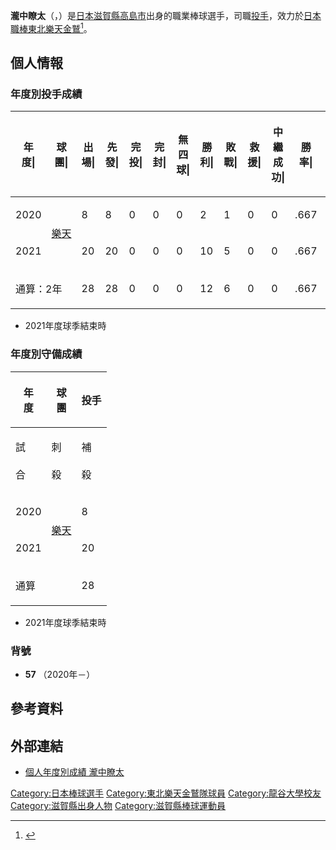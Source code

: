 {{BLPsources|time=2020-11-13T00:41:23+00:00}}
{{Infobox NPB player|
|name=瀧中瞭太|
|image=|
|width=300|
|position=投手|
|team=東北樂天金鷲|
|number=57|
|bats=右|
|throws=右|
|birthdate={{birth_date_and_age|1994|12|10|mf=y}}|
|birthplace={{JPN}}[[滋賀縣|滋賀縣]][[高島市|高島市]]|
|debutdate=9月19日
|debutyear=2020年
|debutteam=東北樂天金鷲
|statyear=2021年球季
|stat1label=勝投－敗投
|stat1value=12－6
|stat2label=中繼－救援
|stat2value=0－0
|stat3label=三振－四壞
|stat3value=104－42
|stat4label=防禦率
|stat4value=3.27
|teams=<nowiki></nowiki> 
* 滋賀縣立高島高等學校
* [[龍谷大學|龍谷大學]]
* [[本田技研工業|Honda鈴鹿]]
* [[東北樂天金鷲|東北樂天金鷲]](2020年－)
}}

'''瀧中瞭太'''（{{jpn|j=瀧中 瞭太|hg=たきなか りょうた|rm=Takinaka Ryota}}，{{bd|1994年|12月10日||catIdx=Takinaka, Ryota}}）是[[日本|日本]][[滋賀縣|滋賀縣]][[高島市|高島市]]出身的職業棒球選手，司職[[投手|投手]]，效力於[[日本職棒|日本職棒]][[東北樂天金鷲|東北樂天金鷲]]<ref>{{cite web|url=https://www.sponichi.co.jp/baseball/news/2019/11/09/kiji/20191109s00001173069000c.html|title=楽天6位　Honda鈴鹿・滝中　150キロ超直球コントロールに自信「武器を生かして負けない投手に」|publisher=スポニチアネックス|date=2019-11-09|access-date=2020-11-12|archive-date=2020-11-12|archive-url=https://web.archive.org/web/20201112225928/https://www.sponichi.co.jp/baseball/news/2019/11/09/kiji/20191109s00001173069000c.html|dead-url=no}}</ref>。
 
== 個人情報 ==
=== 年度別投手成績 ===
{| class="wikitable" style="text-align:right; font-size:small"
|-bgcolor="#efefef"
!年<br>度|!!球<br>團|!!出<br>場|!!先<br>發|!!完<br>投|!!完<br>封|!!無<br>四<br>球|!!勝<br>利|!!敗<br>戰|!!救<br>援|!!中<br>繼<br>成<br>功|!!勝<br>率|!!打<br>者|!!投<br>球<br>局<br>數|!!被<br>安<br>打|!!被<br>全<br>壘<br>打|!!保<br>送|!!敬<br>遠|!!觸<br>身<br>球|!!三<br>振<br>數|!!暴<br>投|!!犯<br>規|!!失分|!!自<br>責<br>分|!!防<br>禦<br>率|!!WHIP
|-
|style="text-align:center;"|2020
|rowspan="2" style="text-align: center; white-space: nowrap;"|[[東北樂天金鷲|樂天]]
|8||8||0||0||0||2||1||0||0||.667||182||45.0||34||1||15||0||3||29||1||0||18||17||3.40||1.09
|-
|style="text-align:center;"|2021
|20||20||0||0||0||10||5||0||0||.667||427||103.2||97||10||27||0||4||75||0||0||40||37||3.21||1.20
|-
!colspan="2"|通算：2年
|28||28||0||0||0||12||6||0||0||.667||609||148.2||131||11||42||0||7||104||1||0||58||54||3.27||1.16
|}
* 2021年度球季結束時

=== 年度別守備成績 ===
{| class="wikitable" style="text-align: right; font-size: small; border-collapse:collapse; padding: 1px;"
!rowspan="2"|年<br />度!!rowspan="2"|球<br />團!!colspan="10"|投手
|-style="line-height:1.25em;"
!試<br /><br />合!!刺<br /><br />殺!!補<br /><br />殺!!失<br /><br />誤!!雙<br /><br />殺!!守<br />備<br />率
|-
|style="text-align: center;"|2020
|rowspan="2" style="text-align: center; white-space: nowrap;"|[[東北樂天金鷲|樂天]]
|8||3||7||0||0||1.000
|-
|style="text-align:center;"|2021
|20||3||7||'''2'''||0||.833
|-
!colspan="2"|通算
|28||6||14||2||0||.909
|}
* 2021年度球季結束時

=== 背號 ===
* '''57''' （2020年－）

== 參考資料 ==
{{reflist}}

== 外部連結 ==
* [https://npb.jp/bis/players/31235151.html 個人年度別成績 瀧中瞭太] {{Wayback|url=https://npb.jp/bis/players/31235151.html |date=20201101112926 }} {{ja icon}} 

{{東北樂天金鷲球團球員名單}}
{{DEFAULTSORT:Takinaka, Ryota}}
[[Category:日本棒球選手|Category:日本棒球選手]]
[[Category:東北樂天金鷲隊球員|Category:東北樂天金鷲隊球員]]
[[Category:龍谷大學校友|Category:龍谷大學校友]]
[[Category:滋賀縣出身人物|Category:滋賀縣出身人物]]
[[Category:滋賀縣棒球運動員|Category:滋賀縣棒球運動員]]